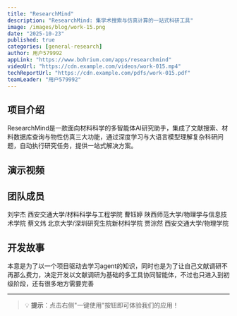 ```yaml
---
title: "ResearchMind"
description: "ResearchMind: 集学术搜索与仿真计算的一站式科研工具"
image: /images/blog/work-15.png
date: "2025-10-23"
published: true
categories: [general-research]
author: 用户579992
appLink: "https://www.bohrium.com/apps/researchmind"
videoUrl: "https://cdn.example.com/videos/work-015.mp4"
techReportUrl: "https://cdn.example.com/pdfs/work-015.pdf"
teamLeader: "用户579992"
---
```


## 项目介绍

ResearchMind是一款面向材料科学的多智能体AI研究助手，集成了文献搜索、材料数据库查询与物性仿真三大功能，通过深度学习与大语言模型理解复杂科研问题，自动执行研究任务，提供一站式解决方案。

## 演示视频

<VideoPlayer
  src="https://cdn.example.com/videos/work-015.mp4"
  poster="/images/blog/work-15.png"
/>

## 团队成员

刘宇杰 西安交通大学/材料科学与工程学院
曹钰婷 陕西师范大学/物理学与信息技术学院
蔡文炜 北京大学/深圳研究生院新材料学院
贾淙然 西安交通大学/物理学院

## 开发故事

本意是为了以一个项目驱动去学习agent的知识，同时也是为了让自己文献调研不再那么费力，决定开发以文献调研为基础的多工具协同智能体，不过也只进入到初级阶段，还有很多地方需要完善

---

> 💡 **提示**：点击右侧"一键使用"按钮即可体验我们的应用！
